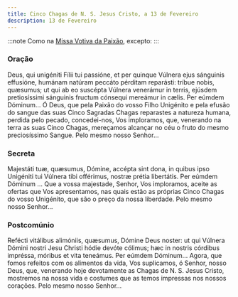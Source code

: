 ```yaml
---
title: Cinco Chagas de N. S. Jesus Cristo, a 13 de Fevereiro
description: 13 de Fevereiro
---
```


:::note
Como na [Missa Votiva da Paixão](/missal/votivas/paixao), excepto:
:::

### Oração

<div class="side-by-side not-content">
  <span>
    Deus, qui unigéniti Fílii tui passióne, et per quinque Vúlnera ejus sánguinis effusióne, humánam
    natúram peccáto pérditam reparásti: tríbue nobis, quæsumus; ut qui ab eo suscépta Vúlnera
    venerámur in terris, ejúsdem pretiosíssimi sánguinis fructum cónsequi mereámur in cælis. Per
    eúmdem Dóminum...
  </span>
  <span>
    Ó Deus, que pela Paixão do vosso Filho Unigénito e pela efusão do sangue das suas Cinco Sagradas
    Chagas reparastes a natureza humana, perdida pelo pecado, concedei-nos, Vos imploramos, que,
    venerando na terra as suas Cinco Chagas, mereçamos alcançar no céu o fruto do mesmo
    preciosíssimo Sangue. Pelo mesmo nosso Senhor...
  </span>
</div>

### Secreta

<div class="side-by-side not-content">
  <span>
    Majestáti tuæ, quæsumus, Dómine, accépta sint dona, in quibus ipso Unigéniti tui Vúlnera tibi
    offérimus, nostræ prétia libertátis. Per eúmdem Dóminum ...
  </span>
  <span>
    Que a vossa majestade, Senhor, Vos imploramos, aceite as ofertas que Vos apresentamos, nas quais
    estão as próprias Cinco Chagas do vosso Unigénito, que são o preço da nossa liberdade. Pelo
    mesmo nosso Senhor...
  </span>
</div>

### Postcomúnio

<div class="side-by-side not-content">
  <span>
    Refécti vitálibus alimóniis, quæsumus, Dómine Deus noster: ut qui Vúlnera Dómini nostri Jesu
    Christi hódie devóte cólimus; hæc in nostris córdibus impréssa, móribus et vita teneámus. Per
    eúmdem Dóminum...
  </span>
  <span>
    Agora, que fomos refeitos com os alimentos da vida, Vos suplicamos, ó Senhor, nosso Deus, que,
    venerando hoje devotamente as Chagas de N. S. Jesus Cristo, mostremos na nossa vida e costumes
    que as temos impressas nos nossos corações. Pelo mesmo nosso Senhor...
  </span>
</div>
